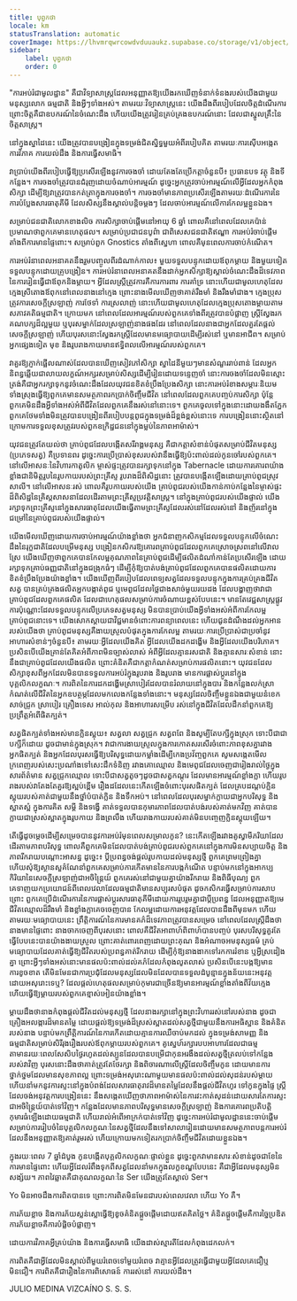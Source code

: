 ```yaml
---
title: បុព្វកថា
locale: km
statusTranslation: automatic
coverImage: https://lhvmrqwrcowdvduuaukz.supabase.co/storage/v1/object/public/strapi-uploads/small_cover-educacion-fundamental.webp-2d51a7828a2b1309555be27f7e2a61a0.webp
sidebar:
    label: បុព្វកថា
    order: 0
---
```

"ការអប់រំជាមូលដ្ឋាន" គឺជាវិទ្យាសាស្រ្តដែលអនុញ្ញាតឱ្យយើងរកឃើញទំនាក់ទំនងរបស់យើងជាមួយមនុស្សលោក ធម្មជាតិ និងអ្វីៗទាំងអស់។ តាមរយៈវិទ្យាសាស្រ្តនេះ យើងដឹងពីរបៀបដែលចិត្តដំណើរការ ព្រោះចិត្តគឺជាឧបករណ៍នៃចំណេះដឹង ហើយយើងត្រូវរៀនគ្រប់គ្រងឧបករណ៍នោះ ដែលជាស្នូលគ្រឹះនៃចិត្តសាស្ត្រ។

នៅក្នុងស្នាដៃនេះ យើងត្រូវបានបង្រៀនក្នុងទម្រង់ជិតស្និទ្ធមួយអំពីរបៀបគិត តាមរយៈការស៊ើបអង្កេត ការវិភាគ ការយល់ដឹង និងការធ្វើសមាធិ។

វាប្រាប់យើងពីរបៀបធ្វើឱ្យប្រសើរឡើងនូវការចងចាំ ដោយតែងតែប្រើកត្តាចំនួនបី៖ ប្រធានបទ វត្ថុ និងទីកន្លែង។ ការចងចាំត្រូវបានជំរុញដោយចំណាប់អារម្មណ៍ ដូច្នេះអ្នកត្រូវចាប់អារម្មណ៍លើអ្វីដែលអ្នកកំពុងសិក្សា ដើម្បីឱ្យវាត្រូវបានកត់ត្រាក្នុងការចងចាំ។ ការចងចាំមានភាពប្រសើរឡើងតាមរយៈដំណើរការនៃការបំប្លែងសារធាតុគីមី ដែលសិស្សនឹងស្គាល់បន្តិចម្តងៗ ដែលចាប់អារម្មណ៍លើការកែលម្អខ្លួនឯង។

សម្រាប់ជនជាតិលោកខាងលិច ការសិក្សាចាប់ផ្តើមនៅអាយុ 6 ឆ្នាំ ពោលគឺនៅពេលដែលគេប៉ាន់ប្រមាណថាពួកគេមានហេតុផល។ សម្រាប់ប្រជាជនបូព៌ា ជាពិសេសជនជាតិឥណ្ឌា ការអប់រំចាប់ផ្តើមតាំងពីការមានផ្ទៃពោះ។ សម្រាប់ពួក Gnostics តាំងពីស្នេហា ពោលគឺមុនពេលការចាប់កំណើត។

ការអប់រំនាពេលអនាគតនឹងរួមបញ្ចូលពីរដំណាក់កាល៖ មួយទទួលបន្ទុកដោយឪពុកម្តាយ និងមួយទៀតទទួលបន្ទុកដោយគ្រូបង្រៀន។ ការអប់រំនាពេលអនាគតនឹងដាក់អ្នកសិក្សាឱ្យស្គាល់ចំណេះដឹងដ៏ទេវភាពនៃការរៀនធ្វើជាឪពុកនិងម្តាយ។ អ្វីដែលស្ត្រីត្រូវការគឺការការពារ ការគាំទ្រ នោះហើយជាមូលហេតុដែលក្មេងស្រីតោងឪពុកនៅពេលនាងនៅក្មេង ព្រោះនាងមើលឃើញថាគាត់រឹងមាំ និងរឹងមាំជាង។ ក្មេងប្រុសត្រូវការសេចក្តីស្រឡាញ់ ការថែទាំ ការស្រលាញ់ នោះហើយជាមូលហេតុដែលក្មេងប្រុសតោងម្តាយតាមសភាវគតិធម្មជាតិ។ ក្រោយមក នៅពេលដែលអារម្មណ៍របស់ពួកគេទាំងពីរត្រូវបានបំផ្លាញ ស្ត្រីស្វែងរកគណបក្សដ៏ល្អមួយ ឬបុរសម្នាក់ដែលស្រឡាញ់នាងផងដែរ នៅពេលដែលនាងជាអ្នកដែលគួរតែផ្តល់សេចក្តីស្រឡាញ់ ហើយបុរសនោះស្វែងរកស្ត្រីដែលមានមធ្យោបាយដើម្បីរស់នៅ ឬមានអាជីព។ សម្រាប់អ្នកផ្សេងទៀត មុខ និងរូបរាងកាយមានឥទ្ធិពលលើអារម្មណ៍របស់ពួកគេ។

វាគួរឱ្យភ្ញាក់ផ្អើលណាស់ដែលបានឃើញសៀវភៅសិក្សា ស្នាដៃនីមួយៗមានសំណួររាប់ពាន់ ដែលអ្នកនិពន្ធឆ្លើយជាលាយលក្ខណ៍អក្សរសម្រាប់សិស្សដើម្បីរៀនដោយទន្ទេញចាំ នោះការចងចាំដែលមិនស្មោះត្រង់គឺជាអ្នករក្សាទុកនូវចំណេះដឹងដែលយុវជនខិតខំប្រឹងប្រែងសិក្សា នោះការអប់រំខាងសម្ភារៈនិយមទាំងស្រុងធ្វើឱ្យពួកគេមានសមត្ថភាពរកប្រាក់ចិញ្ចឹមជីវិត នៅពេលដែលពួកគេបញ្ចប់ការសិក្សា ប៉ុន្តែពួកគេមិនដឹងអ្វីទាំងអស់អំពីជីវិតដែលពួកគេនឹងរស់នៅនោះទេ។ ពួកគេចូលទៅក្នុងនោះដោយងងឹតភ្នែក ពួកគេថែមទាំងមិនត្រូវបានបង្រៀនពីរបៀបបន្តពូជក្នុងទម្រង់ដ៏ខ្ពង់ខ្ពស់នោះទេ ការបង្រៀននោះស្ថិតនៅក្រោមការទទួលខុសត្រូវរបស់ពួកឧក្រិដ្ឋជននៅក្នុងម្លប់នៃភាពអាម៉ាស់។

យុវជនត្រូវតែយល់ថា គ្រាប់ពូជដែលបង្កើតសរីរាង្គមនុស្ស គឺជាកត្តាសំខាន់បំផុតសម្រាប់ជីវិតមនុស្ស (ប្រភេទសត្វ) គឺប្រទានពរ ដូច្នេះការប្រើប្រាស់ខុសរបស់វានឹងធ្វើឱ្យប៉ះពាល់ដល់កូនចៅរបស់ពួកគេ។ នៅលើអាសនៈនៃវិហារកាតូលិក ម្ចាស់ផ្ទះត្រូវបានរក្សាទុកនៅក្នុង Tabernacle ដោយការគោរពយ៉ាងខ្លាំងជានិមិត្តរូបនៃរូបកាយរបស់ព្រះគ្រីស្ទ រូបរាងដ៏ពិសិដ្ឋនោះ ត្រូវបានបង្កើតឡើងដោយគ្រាប់ពូជស្រូវសាលី។ នៅលើអាសនៈរស់ ពោលគឺរូបកាយរបស់យើង គ្រាប់ពូជរបស់យើងកាន់កាប់កន្លែងនៃម្ចាស់ផ្ទះដ៏ពិសិដ្ឋនៃគ្រិស្តសាសនាដែលដើរតាមព្រះគ្រីស្ទប្រវត្តិសាស្ត្រ។ នៅក្នុងគ្រាប់ពូជរបស់យើងផ្ទាល់ យើងរក្សាទុកព្រះគ្រីស្ទនៅក្នុងសារធាតុដែលយើងធ្វើតាមព្រះគ្រីស្ទដែលរស់នៅដែលរស់នៅ និងញ័រនៅក្នុងជម្រៅនៃគ្រាប់ពូជរបស់យើងផ្ទាល់។

យើងមើលឃើញដោយការចាប់អារម្មណ៍យ៉ាងខ្លាំងថា អ្នកជំនាញកសិកម្មដែលទទួលបន្ទុកលើចំណេះដឹងនៃរុក្ខជាតិដែលបម្រើមនុស្ស បង្រៀនកសិករឱ្យគោរពគ្រាប់ពូជដែលពួកគេស្រោចស្រពនៅលើវាលស្រែ យើងឃើញថាពួកគេបានកែលម្អគុណភាពនៃគ្រាប់ពូជដើម្បីផលិតដំណាំកាន់តែប្រសើរឡើង ដោយរក្សាទុកគ្រាប់ធញ្ញជាតិនៅក្នុងជង្រុកធំៗ ដើម្បីកុំឱ្យបាត់បង់គ្រាប់ពូជដែលពួកគេបានផលិតដោយការខិតខំប្រឹងប្រែងយ៉ាងខ្លាំង។ យើងឃើញពីរបៀបដែលពេទ្យសត្វដែលទទួលបន្ទុកក្នុងការគ្រប់គ្រងជីវិតសត្វ បានគ្រប់គ្រងផលិតអ្នកបង្កាត់ពូជ ឬមេពូជដែលថ្លៃជាងសាច់មួយរយដង ដែលបង្ហាញថាវាជាគ្រាប់ពូជដែលពួកគេផលិត ដែលជាហេតុផលសម្រាប់ការចំណាយខ្ពស់បែបនេះ។ មានតែវេជ្ជសាស្ត្រផ្លូវការប៉ុណ្ណោះដែលទទួលបន្ទុកលើប្រភេទសត្វមនុស្ស មិនបានប្រាប់យើងអ្វីទាំងអស់អំពីការកែលម្អគ្រាប់ពូជនោះទេ។ យើងសោកស្តាយជាវិជ្ជមានចំពោះការពន្យាពេលនេះ ហើយជូនដំណឹងដល់អ្នកអានរបស់យើងថា គ្រាប់ពូជមនុស្សគឺងាយស្រួលបំផុតក្នុងការកែលម្អ តាមរយៈការប្រើប្រាស់ជាប្រចាំនូវអាហារសំខាន់ៗចំនួនបី៖ តាមរយៈអ្វីដែលយើងគិត អ្វីដែលយើងដកដង្ហើម និងអ្វីដែលយើងបរិភោគ។ ប្រសិនបើយើងគ្រាន់តែគិតអំពីភាពមិនច្បាស់លាស់ អំពីអ្វីដែលគ្មានរសជាតិ និងគ្មានសារៈសំខាន់ នោះនឹងជាគ្រាប់ពូជដែលយើងផលិត ព្រោះគំនិតគឺជាកត្តាកំណត់សម្រាប់ការផលិតនោះ។ យុវជនដែលសិក្សាខុសពីអ្នកដែលមិនបានទទួលការអប់រំក្នុងរូបរាង និងរូបរាង មានការផ្លាស់ប្តូរនៅក្នុងបុគ្គលិកលក្ខណៈ។ ការពិតនៃការដកដង្ហើមស្រាបៀរដែលបានរំលាយនៅក្នុងបារ និងកន្លែងលក់ស្រា កំណត់លើជីវិតនៃអ្នកឧបត្ថម្ភដែលមកលេងកន្លែងទាំងនោះ។ មនុស្សដែលចិញ្ចឹមខ្លួនឯងជាមួយនំខេក សាច់ជ្រូក ស្រាបៀរ គ្រឿងទេស អាល់កុល និងអាហារសម្រើប រស់នៅក្នុងជីវិតដែលដឹកនាំពួកគេឱ្យប្រព្រឹត្តអំពើផិតក្បត់។

សត្វផិតក្បត់ទាំងអស់មានក្លិនស្អុយ៖ សត្វលា សត្វជ្រូក សត្វពពែ និងសូម្បីតែបក្សីក្នុងស្រុក ទោះបីជាជាបក្សីក៏ដោយ ដូចជាមាន់ក្នុងស្រុក។ វាជាការងាយស្រួលក្នុងការកោតសរសើរចំពោះភាពខុសគ្នារវាងអ្នកផិតក្បត់ និងអ្នកដែលបុរសធ្វើឱ្យបរិសុទ្ធដោយកម្លាំងដើម្បីកេងប្រវ័ញ្ចពួកគេ សូមសង្កេតមើលក្រពេញរបស់សេះប្រណាំងទៅសេះដឹកទំនិញ រវាងគោឈ្មោល និងមេពូជដែលចេញជារៀងរាល់ថ្ងៃក្នុងសារព័ត៌មាន សត្វជ្រូកឈ្មោល ទោះបីជាសត្វតូចៗដូចជាសត្វកណ្តុរ ដែលមានអារម្មណ៍ខ្លាំងក្លា ហើយរូបរាងរបស់វាតែងតែគួរឱ្យស្អប់ខ្ពើម រឿងដដែលនេះកើតឡើងចំពោះបុរសផិតក្បត់ ដែលគ្របដណ្តប់ក្លិនស្អុយរបស់គាត់ជាមួយនឹងថ្នាំបំបាត់ក្លិន និងទឹកអប់។ នៅពេលដែលបុរសម្នាក់ក្លាយជាអ្នកបរិសុទ្ធ និងស្អាតស្អំ ក្នុងការគិត សម្ដី និងទង្វើ គាត់ទទួលបានកុមារភាពដែលបាត់បង់របស់គាត់មកវិញ គាត់បានក្លាយជាស្រស់ស្អាតក្នុងរូបកាយ និងព្រលឹង ហើយរាងកាយរបស់គាត់មិនបញ្ចេញក្លិនស្អុយឡើយ។

តើធ្វើដូចម្តេចដើម្បីសម្រេចបាននូវការអប់រំមុនពេលសម្រាលកូន? នេះកើតឡើងរវាងគូស្វាមីភរិយាដែលដើរតាមភាពបរិសុទ្ធ ពោលគឺពួកគេមិនដែលបាត់បង់គ្រាប់ពូជរបស់ពួកគេនៅក្នុងការមិនសប្បាយចិត្ត និងភាពរីករាយបណ្ដោះអាសន្ន ដូច្នេះ៖ ប្តីប្រពន្ធចង់ផ្តល់រូបកាយដល់មនុស្សថ្មី ពួកគេព្រមព្រៀងគ្នា ហើយសុំឱ្យស្ថានសួគ៌ណែនាំពួកគេសម្រាប់ការកើតមាននៃការបង្កកំណើត បន្ទាប់មកនៅក្នុងអាកប្បកិរិយានៃសេចក្តីស្រឡាញ់ជាអចិន្ត្រៃយ៍ ពួកគេរស់នៅជាមួយគ្នាយ៉ាងរីករាយ និងពិធីបុណ្យ ពួកគេទាញយកប្រយោជន៍ពីពេលវេលាដែលធម្មជាតិមានសប្បុរសបំផុត ដូចកសិករធ្វើសម្រាប់ការសាបព្រោះ ពួកគេប្រើដំណើរការនៃការផ្លាស់ប្តូរសារធាតុគីមីដោយការរួបរួមគ្នាជាប្តីប្រពន្ធ ដែលអនុញ្ញាតឱ្យមេជីវិតឈ្មោលដ៏រឹងមាំ និងខ្លាំងក្លាគេចចេញបាន កែលម្អដោយការអនុវត្តដែលបានដឹងពីមុនមក ហើយតាមរយៈមធ្យោបាយនេះ ព្រឹត្តិការណ៍នៃការមានគភ៌ដ៏ទេវភាពត្រូវបានសម្រេច នៅពេលដែលស្ត្រីដឹងថានាងមានផ្ទៃពោះ នាងចាកចេញពីបុរសនោះ ពោលគឺជីវិតអាពាហ៍ពិពាហ៍បានបញ្ចប់ បុរសបរិសុទ្ធគួរតែធ្វើបែបនេះបានយ៉ាងងាយស្រួល ព្រោះគាត់ពោរពេញដោយព្រះគុណ និងអំណាចអមនុស្សធម៌ គ្រប់មធ្យោបាយដែលគាត់ធ្វើឱ្យជីវិតរបស់ប្រពន្ធគាត់រីករាយ ដើម្បីកុំឱ្យនាងងាកទៅរកការរំខាន ឬអ្វីស្រដៀងគ្នា ព្រោះអ្វីៗទាំងអស់នោះមានផលប៉ះពាល់ដល់គភ៌ដែលកំពុងលូតលាស់ ប្រសិនបើនេះបង្កឱ្យមានការខូចខាត តើមិនមែនជាការប្រជុំដែលមនុស្សដែលមិនដែលបានទទួលដំបូន្មានក្នុងន័យនេះអនុវត្តដោយអសុរោះទេឬ? ដែលផ្តល់ហេតុផលសម្រាប់កុមារជាច្រើនឱ្យមានអារម្មណ៍ខ្លាំងតាំងពីវ័យក្មេង ហើយធ្វើឱ្យម្តាយរបស់ពួកគេខ្មាស់អៀនយ៉ាងខ្លាំង។

ម្តាយដឹងថានាងកំពុងផ្តល់ជីវិតដល់មនុស្សថ្មី ដែលនាងរក្សានៅក្នុងព្រះវិហាររស់នៅរបស់នាង ដូចជាគ្រឿងអលង្ការដ៏មានតម្លៃ ដោយផ្តល់ឱ្យទម្រង់ដ៏ស្រស់ស្អាតដល់សត្វថ្មីជាមួយនឹងការអធិស្ឋាន និងគំនិតរបស់នាង បន្ទាប់មកព្រឹត្តិការណ៍នៃការកើតដោយគ្មានការឈឺចាប់មកដល់ ក្នុងទម្រង់សាមញ្ញ និងធម្មជាតិសម្រាប់សិរីរុងរឿងរបស់ឪពុកម្តាយរបស់ពួកគេ។ គូស្នេហ៍រក្សារបបអាហារដែលជាធម្មតាមានរយៈពេលសែសិបថ្ងៃរហូតដល់ស្បូនដែលបានបម្រើជាកុនអរងឹងដល់សត្វថ្មីត្រលប់ទៅកន្លែងរបស់វាវិញ បុរសនោះដឹងថាគាត់ត្រូវតែថែរក្សា និងពិចារណាលើស្ត្រីដែលចិញ្ចឹមកូន ដោយមានការថ្នាក់ថ្នមដែលមានសុខភាពល្អ ព្រោះទម្រង់អសុរោះណាមួយមានផលប៉ះពាល់ដល់សុដន់របស់ម្តាយ ហើយនាំមកនូវការស្ទះនៅក្នុងបំពង់ដែលសារធាតុរាវដ៏មានតម្លៃដែលនឹងផ្តល់ជីវិតហូរ ទៅកូនក្នុងផ្ទៃ ស្រ្តីដែលចង់អនុវត្តការបង្រៀននេះ នឹងសង្កេតឃើញថាភាពអាម៉ាស់នៃការវះកាត់សុដន់ដោយសារតែការស្ទះជាអចិន្ត្រៃយ៍បាត់ទៅវិញ។ កន្លែងដែលមានភាពបរិសុទ្ធមានសេចក្តីស្រឡាញ់ និងការគោរពប្រតិបត្តិ កុមារធំឡើងដោយធម្មជាតិ ហើយរាល់អំពើអាក្រក់បាត់ទៅវិញ ដូច្នេះការអប់រំជាមូលដ្ឋាននេះចាប់ផ្តើមសម្រាប់ការរៀបចំនៃបុគ្គលិកលក្ខណៈនៃសត្វថ្មីដែលនឹងទៅសាលារៀនដោយមានសមត្ថភាពបន្តការអប់រំដែលនឹងអនុញ្ញាតឱ្យគាត់រួមរស់ ហើយក្រោយមកទៀតរកប្រាក់ចិញ្ចឹមជីវិតដោយខ្លួនឯង។

ក្នុងរយៈពេល 7 ឆ្នាំដំបូង កូនបង្កើតបុគ្គលិកលក្ខណៈផ្ទាល់ខ្លួន ដូច្នេះពួកវាមានសារៈសំខាន់ដូចជាខែនៃការមានផ្ទៃពោះ ហើយអ្វីដែលរំពឹងទុកពីសត្វដែលនាំមកក្នុងលក្ខខណ្ឌបែបនេះ គឺជាអ្វីដែលមនុស្សមិនសង្ស័យ។ ភាពវៃឆ្លាតគឺជាគុណលក្ខណៈនៃ Ser យើងត្រូវតែស្គាល់ Ser។

Yo មិនអាចដឹងការពិតបានទេ ព្រោះការពិតមិនមែនជារបស់ពេលវេលា ហើយ Yo គឺ។

ការភ័យខ្លាច និងការភ័យស្លន់ស្លោធ្វើឱ្យខូចគំនិតផ្តួចផ្តើមដោយឥតគិតថ្លៃ។ គំនិតផ្តួចផ្តើមគឺការច្នៃប្រឌិត ការភ័យខ្លាចគឺការបំផ្លិចបំផ្លាញ។

ដោយការវិភាគអ្វីគ្រប់យ៉ាង និងការធ្វើសមាធិ យើងដាស់ស្មារតីដែលកំពុងដេកលក់។

ការពិតគឺជាអ្វីដែលមិនស្គាល់ពីមួយរំពេចទៅមួយរំពេច វាគ្មានអ្វីដែលត្រូវធ្វើជាមួយអ្វីដែលគេជឿឬមិនជឿ។ ការពិតគឺជារឿងនៃការពិសោធន៍ ការរស់នៅ ការយល់ដឹង។

JULIO MEDINA VIZCAÍNO
S. S. S.

